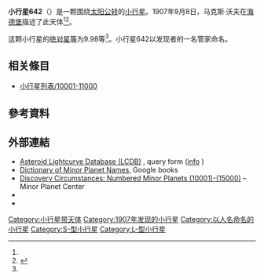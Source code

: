 {{Infobox planet
 | minorplanet     = yes
 | name            = 642 Clara
 | background      = #D6D6D6
 | image = 
 | image_size      = 
 | caption         =
 | discovery_ref   =  <ref name="MPC-object" />
 | discoverer      = [[马克斯·沃夫|马克斯·沃夫]]
 | discovery_site  = [[海德堡|海德堡]]
 | discovered      = 1907年9月8日
 | mpc_name        = 642 Clara
 | alt_names       = 642 Clara
 | pronounced      = 
 | named_after     = <ref name="MPC-object" />
 | mp_category     = [[主帶小行星|主帶小行星]] <ref name="MPC-object" /><ref name="jpldata" />
 | orbit_ref       = <ref name="a">[http://ssd.jpl.nasa.gov/sbdb.cgi?sstr=642 642] {{Wayback|url=http://ssd.jpl.nasa.gov/sbdb.cgi?sstr=642 |date=20170302120206 }}，小行星數據庫瀏覽器（JPL Small-Body Database Browser）－[[美国国家航空航天局|美国国家航空航天局]]喷气推进实验室</ref>
 | epoch           = 2018-03-23.0（[[儒略日|JD]] 2458200.5）
 | uncertainty     = 0
 | observation_arc = 
 | aphelion = {{convert|3.581|AU|km|3|abbr=on|lk=out}}
 | perihelion      = {{convert|2.8030258|AU|km|3|abbr=on}}
 | semimajor       = 3.1918142
 | eccentricity    = 0.1218080
 | period          = 5.7[[儒略年|yr]]
 | mean_anomaly    = 50.63139[[度|°]]
 | mean_motion     = {{Deg2DMS|0.17284130|sup=ms}} / day
 | inclination     = 8.16900
 | asc_node        = 5.90332°
 | arg_peri        = 118.35553
 | mean_diameter   = 
 | rotation        = 
 | albedo          =
 | spectral_type   =
 | abs_magnitude   = 9.98<ref name="jpldata" />
}}
'''小行星642'''（{{lang-en|642 Clara}}）是一颗围绕[[太阳|太阳]][[公转|公转]]的[[小行星|小行星]]。1907年9月8日，马克斯·沃夫在[[海德堡|海德堡]]描述了此天体<ref name="a" /><ref>{{cite news|title=小行星列表|url=http://cfa-www.harvard.edu/iau/lists/NumberedMPs.txt|accessdate=2018-10-19|newspaper=哈佛大学|archive-date=2008-05-17|archive-url=https://web.archive.org/web/20080517010638/http://cfa-www.harvard.edu/iau/lists/NumberedMPs.txt|dead-url=no}}</ref>。

这颗小行星的[[绝对星等|绝对星等]]为9.98等<ref name="a" />。小行星642以发现者的一名管家命名。

== 相关條目 ==
*[[小行星列表/10001-11000|小行星列表/10001-11000]]

== 參考資料 ==
{{reflist|refs=

<ref name="jpldata">{{cite web
 |type         = 2018-01-26 last obs.
 |title        = JPL Small-Body Database Browser:642 Clara-642 Clara
 |url          = https://ssd.jpl.nasa.gov/sbdb.cgi?sstr=642
 |publisher    = [[Jet_Propulsion_Laboratory|Jet Propulsion Laboratory]]
 |accessdate   = 28 March 2018
 |archive-date = 2020-08-03
 |archive-url  = https://web.archive.org/web/20200803105523/https://ssd.jpl.nasa.gov/sbdb.cgi?sstr=642
 |dead-url     = no
}}</ref>

<ref name="MPC-object">{{cite web
  |title      = 642 Clara
  |work      = Minor Planet Center
  |url      = https://www.minorplanetcenter.net/db_search/show_object?object_id=642
  |accessdate      = 28 March 2018
  |archive-date      = 2016-03-04
  |archive-url      = https://web.archive.org/web/20160304104859/http://minorplanetcenter.net/db_search/show_object?object_id=642
  |dead-url      = no
  }}</ref>

}}

==  外部連結 ==
* [http://www.minorplanet.info/PHP/lcdbsummaryquery.php Asteroid Lightcurve Database (LCDB)] {{Wayback|url=http://www.minorplanet.info/PHP/lcdbsummaryquery.php |date=20171210173955 }}, query form ([http://www.minorplanet.info/lightcurvedatabase.html info] {{Wayback|url=http://www.minorplanet.info/lightcurvedatabase.html |date=20171216050541 }})
* [https://books.google.com/books?id=aeAg1X7afOoC&pg Dictionary of Minor Planet Names], Google books
* [http://www.minorplanetcenter.net/iau/lists/NumberedMPs010001.html Discovery Circumstances: Numbered Minor Planets (10001)-(15000)] {{Wayback|url=http://www.minorplanetcenter.net/iau/lists/NumberedMPs010001.html |date=20180612162317 }} – Minor Planet Center
* {{AstDys|642}}
* {{JPL small body}}

{{Minor Planet Number|[[小行星641|小行星641]]|[[小行星643|小行星643]]}}
{{小天体}}

[[Category:小行星带天体|Category:小行星带天体]]
[[Category:1907年发现的小行星|Category:1907年发现的小行星]]
[[Category:以人名命名的小行星|Category:以人名命名的小行星]]
[[Category:S-型小行星|Category:S-型小行星]]
[[Category:L-型小行星|Category:L-型小行星]]